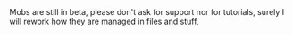 

<Warning>
Mobs are still in beta, please don't ask for support nor for tutorials, surely I will rework how they are managed in files and stuff,
</Warning>